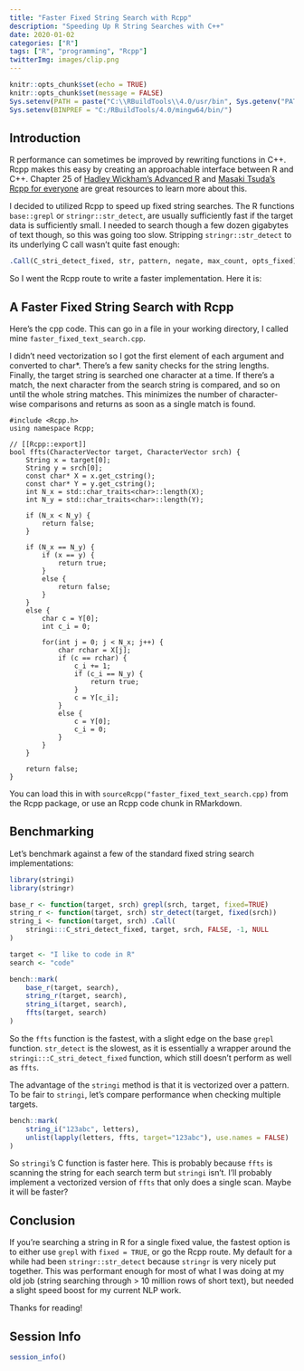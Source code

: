 ```yaml
---
title: "Faster Fixed String Search with Rcpp"
description: "Speeding Up R String Searches with C++"
date: 2020-01-02
categories: ["R"]
tags: ["R", "programming", "Rcpp"]
twitterImg: images/clip.png
---
```


```r
knitr::opts_chunk$set(echo = TRUE)
knitr::opts_chunk$set(message = FALSE)
Sys.setenv(PATH = paste("C:\\RBuildTools\\4.0/usr/bin", Sys.getenv("PATH"), sep=";"))
Sys.setenv(BINPREF = "C:/RBuildTools/4.0/mingw64/bin/")
```

## Introduction

R performance can sometimes be improved by rewriting functions in C++. Rcpp makes this easy by creating an approachable interface between R and C++. Chapter 25 of [Hadley Wickham's Advanced R](https://adv-r.hadley.nz/rcpp.html) and [Masaki Tsuda's Rcpp for everyone](https://teuder.github.io/rcpp4everyone_en/) are great resources to learn more about this.

I decided to utilized Rcpp to speed up fixed string searches. The R functions `base::grepl` or `stringr::str_detect`, are usually sufficiently fast if the target data is sufficiently small. I needed to search though a few dozen gigabytes of text though, so this was going too slow. Stripping `stringr::str_detect` to its underlying C call wasn't quite fast enough:

```r
.Call(C_stri_detect_fixed, str, pattern, negate, max_count, opts_fixed)
```

So I went the Rcpp route to write a faster implementation. Here it is:

## A Faster Fixed String Search with Rcpp

Here's the cpp code. This can go in a file in your working directory, I called mine `faster_fixed_text_search.cpp`.

I didn't need vectorization so I got the first element of each argument and converted to char*. There's a few sanity checks for the string lengths. Finally, the target string is searched one character at a time. If there's a match, the next character from the search string is compared, and so on until the whole string matches. This minimizes the number of character-wise comparisons and returns as soon as a single match is found. 

```Rcpp
#include <Rcpp.h>
using namespace Rcpp;

// [[Rcpp::export]]
bool ffts(CharacterVector target, CharacterVector srch) {
    String x = target[0];
    String y = srch[0];
    const char* X = x.get_cstring();
    const char* Y = y.get_cstring();
    int N_x = std::char_traits<char>::length(X);
    int N_y = std::char_traits<char>::length(Y);
    
    if (N_x < N_y) {
        return false;
    }
    
    if (N_x == N_y) {
        if (x == y) {
            return true;
        }
        else {
            return false;
        }
    }
    else {
        char c = Y[0];
        int c_i = 0;
        
        for(int j = 0; j < N_x; j++) {
            char rchar = X[j];
            if (c == rchar) {
                c_i += 1;
                if (c_i == N_y) {
                    return true;
                }
                c = Y[c_i];
            }
            else {
                c = Y[0];
                c_i = 0;
            }
        }
    }
    
    return false;
}
```

You can load this in with `sourceRcpp("faster_fixed_text_search.cpp)` from the Rcpp package, or use an Rcpp code chunk in RMarkdown. 

## Benchmarking

Let's benchmark against a few of the standard fixed string search implementations:

```r
library(stringi)
library(stringr)

base_r <- function(target, srch) grepl(srch, target, fixed=TRUE)
string_r <- function(target, srch) str_detect(target, fixed(srch))
string_i <- function(target, srch) .Call(
    stringi:::C_stri_detect_fixed, target, srch, FALSE, -1, NULL
)

target <- "I like to code in R"
search <- "code"

bench::mark(
    base_r(target, search),
    string_r(target, search),
    string_i(target, search),
    ffts(target, search)
)
```

So the `ffts` function is the fastest, with a slight edge on the base `grepl` function. `str_detect` is the slowest, as it is essentially a wrapper around the `stringi:::C_stri_detect_fixed` function, which still doesn't perform as well as `ffts`.

The advantage of the `stringi` method is that it is vectorized over a pattern. To be fair to `stringi`, let's compare performance when checking multiple targets.


```r
bench::mark(
    string_i("123abc", letters),
    unlist(lapply(letters, ffts, target="123abc"), use.names = FALSE)
)
```

So `stringi`'s C function is faster here. This is probably because `ffts` is scanning the string for each search term but `stringi` isn't. I'll probably implement a vectorized version of `ffts` that only does a single scan. Maybe it will be faster?

## Conclusion

If you're searching a string in R for a single fixed value, the fastest option is to either use `grepl` with `fixed = TRUE`, or go the Rcpp route. My default for a while had been `stringr::str_detect` because `stringr` is very nicely put together. This was performant enough for most of what I was doing at my old job (string searching through > 10 million rows of short text), but needed a slight speed boost for my current NLP work.

Thanks for reading!

## Session Info

```r
session_info()
```

